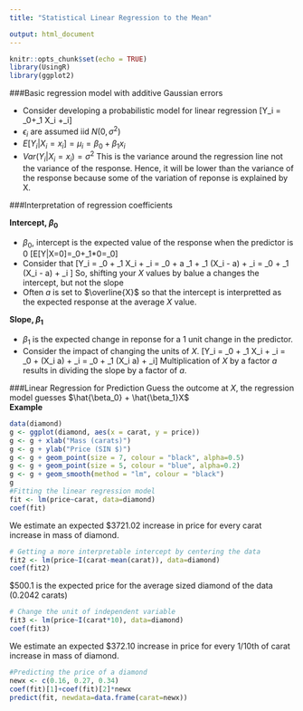 ```yaml
---
title: "Statistical Linear Regression to the Mean"

output: html_document
---
```


```r
knitr::opts_chunk$set(echo = TRUE)
library(UsingR)
library(ggplot2)
```

###Basic regression model with additive Gaussian errors

* Consider developing a probabilistic model for linear regression \[Y_i = \beta_0+\beta_1 X_i +\epsilon_i\]
* $\epsilon_i$ are assumed iid $N(0, \sigma^2)$
* $E[Y_i|X_i=x_i]=\mu_i=\beta_0+\beta_1 x_i$
* $Var(Y_i|X_i=x_i)=\sigma^2$ This is the variance around the regression line not the variance of the response. Hence, it will be lower than the variance of the response because some of the variation of reponse is explained by X.

###Interpretation of regression coefficients

**Intercept, $\beta_0$**  

* $\beta_0$, intercept is the expected value of the response when the predictor is 0 \[E[Y|X=0]=\beta_0+\beta_1*0=\beta_0\]
* Consider that 
\[Y_i = \beta_0 + \beta_1 X_i + \epsilon_i
= \beta_0 + a \beta_1 + \beta_1 (X_i - a) + \epsilon_i
= \tilde \beta_0 + \beta_1 (X_i - a) + \epsilon_i \]
So, shifting your $X$ values by balue a changes the intercept, but not the slope
* Often $a$ is set to $\overline{X}$ so that the intercept is interpretted as the expected response at the average $X$ value.  

**Slope, $\beta_1$**  

* $\beta_1$ is the expected change in reponse for a 1 unit change in the predictor.
* Consider the impact of changing the units of $X$.
\[Y_i = \beta_0 + \beta_1 X_i + \epsilon_i
= \beta_0 + \frac{\beta_1}{a} (X_i a) + \epsilon_i
= \beta_0 + \tilde \beta_1 (X_i a) + \epsilon_i\]
Multiplication of $X$ by a factor $a$ results in dividing the slope by a factor of $a$.
  
###Linear Regression for Prediction
Guess the outcome at $X$, the regression model guesses $\hat{\beta_0} + \hat{\beta_1}X$  
**Example**
```r
data(diamond)
g <- ggplot(diamond, aes(x = carat, y = price))
g <- g + xlab("Mass (carats)")
g <- g + ylab("Price (SIN $)")
g <- g + geom_point(size = 7, colour = "black", alpha=0.5)
g <- g + geom_point(size = 5, colour = "blue", alpha=0.2)
g <- g + geom_smooth(method = "lm", colour = "black")
g
#Fitting the linear regression model
fit <- lm(price~carat, data=diamond)
coef(fit)
```
  
We estimate an expected $3721.02 increase in price for every carat increase in mass of diamond.  
```r
# Getting a more interpretable intercept by centering the data
fit2 <- lm(price~I(carat-mean(carat)), data=diamond)
coef(fit2)
```
  
$500.1 is the expected price for the average sized diamond of the data (0.2042 carats)  
```r
# Change the unit of independent variable
fit3 <- lm(price~I(carat*10), data=diamond)
coef(fit3)
```
  
We estimate an expected $372.10 increase in price for every 1/10th of carat increase in mass of diamond.  

```r
#Predicting the price of a diamond
newx <- c(0.16, 0.27, 0.34)
coef(fit)[1]+coef(fit)[2]*newx
predict(fit, newdata=data.frame(carat=newx))
```

  
  